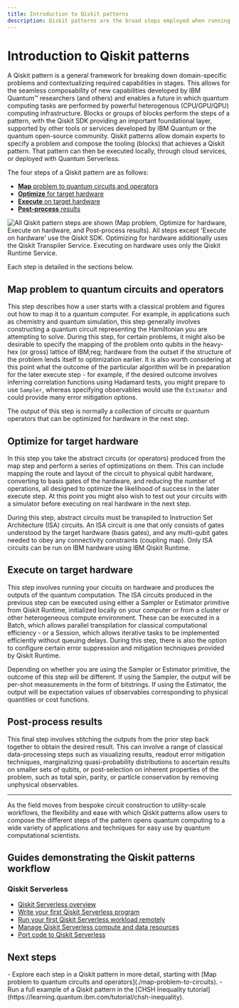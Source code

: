 ```yaml
---
title: Introduction to Qiskit patterns
description: Qiskit patterns are the broad steps employed when running a domain-specific problem on quantum hardware.
---
```


# Introduction to Qiskit patterns

A Qiskit pattern is a general framework for breaking down domain-specific problems and contextualizing required capabilities in stages. This allows for the seamless composability of new capabilities developed by IBM Quantum&trade; researchers (and others) and enables a future in which quantum computing tasks are performed by powerful heterogenous (CPU/GPU/QPU) computing infrastructure. Blocks or groups of blocks perform the steps of a pattern, with the Qiskit SDK providing an important foundational layer, supported by other tools or services developed by IBM Quantum or the quantum open-source community. Qiskit patterns allow domain experts to specify a problem and compose the tooling (blocks) that achieves a Qiskit pattern. That pattern can then be executed locally, through cloud services, or deployed with Quantum Serverless.


The four steps of a Qiskit pattern are as follows:
- [**Map** problem to quantum circuits and operators](./map-problem-to-circuits)
- [**Optimize** for target hardware](./optimize-for-hardware)
- [**Execute** on target hardware](./execute-on-hardware)
- [**Post-process** results](./post-process-results)

![All Qiskit pattern steps are shown (Map problem, Optimize for hardware, Execute on hardware, and Post-process results). All steps except 'Execute on hardware' use the Qiskit SDK. Optimizing for hardware additionally uses the Qiskit Transpiler Service.  Executing on hardware uses only the Qiskit Runtime Service.](/images/qiskit-patterns/patterns.svg)

Each step is detailed in the sections below.

## Map problem to quantum circuits and operators


This step describes how a user starts with a classical problem and figures out how to map it to a quantum computer. For example, in applications such as chemistry and quantum simulation, this step generally involves constructing a quantum circuit representing the Hamiltonian you are attempting to solve. During this step, for certain problems, it might also be desirable to specify the mapping of the problem onto qubits in the heavy-hex (or gross) lattice of IBM;reg; hardware from the outset if the structure of the problem lends itself to optimization earlier. It is also worth considering at this point what the outcome of the particular algorithm will be in preparation for the later execute step - for example, if the desired outcome involves inferring correlation functions using Hadamard tests, you might prepare to use `Sampler`, whereas specifying observables would use the `Estimator` and could provide many error mitigation options.

The output of this step is normally a collection of circuits or quantum operators that can be optimized for hardware in the next step.


## Optimize for target hardware

In this step you take the abstract circuits (or operators) produced from the map step and perform a series of optimizations on them. This can include mapping the route and layout of the circuit to physical qubit hardware, converting to basis gates of the hardware, and reducing the number of operations, all designed to optimize the likelihood of success in the later execute step. At this point you might also wish to test out your circuits with a simulator before executing on real hardware in the next step.


During this step, abstract circuits must be transpiled to Instruction Set Architecture (ISA) circuits. An ISA circuit is one that only consists of gates understood by the target hardware (basis gates), and any multi-qubit gates needed to obey any connectivity constraints (coupling map). Only ISA circuits can be run on IBM hardware using IBM Qiskit Runtime.



## Execute on target hardware

This step involves running your circuits on hardware and produces the outputs of the quantum computation. The ISA circuits produced in the previous step can be executed using either a Sampler or Estimator primitive from Qiskit Runtime, initialized locally on your computer or from a cluster or other heterogeneous compute environment. These can be executed in a Batch, which allows parallel transpilation for classical computational efficiency - or a Session, which allows iterative tasks to be implemented efficiently without queuing delays. During this step, there is also the option to configure certain error suppression and mitigation techniques provided by Qiskit Runtime.

Depending on whether you are using the Sampler or Estimator primitive, the outcome of this step will be different. If using the Sampler, the output will be per-shot measurements in the form of bitstrings. If using the Estimator, the output will be expectation values of observables corresponding to physical quantities or cost functions.


## Post-process results

This final step involves stitching the outputs from the prior step back together to obtain the desired result. This can involve a range of classical data-processing steps such as visualizing results, readout error mitigation techniques, marginalizing quasi-probability distributions to ascertain results on smaller sets of qubits, or post-selection on inherent properties of the problem, such as total spin, parity, or particle conservation by removing unphysical observables.



---


As the field moves from bespoke circuit construction to utility-scale workflows, the flexibility and ease with which Qiskit patterns allow users to compose the different steps of the pattern opens quantum computing to a wide variety of applications and techniques for easy use by quantum computational scientists.

## Guides demonstrating the Qiskit patterns workflow

### Qiskit Serverless
* [Qiskit Serverless overview](./serverless)
* [Write your first Qiskit Serverless program](./serverless-first-program)
* [Run your first Qiskit Serverless workload remotely](./serverless-run-first-workload)
* [Manage Qiskit Serverless compute and data resources](./serverless-manage-resources)
* [Port code to Qiskit Serverless](./serverless-port-code)

## Next steps

<Admonition type="tip" title="Recommendations">
  -  Explore each step in a Qiskit pattern in more detail, starting with [Map problem to quantum circuits and operators](./map-problem-to-circuits).
  -  Run a full example of a Qiskit pattern in the [CHSH Inequality tutorial](https://learning.quantum.ibm.com/tutorial/chsh-inequality).
</Admonition>

